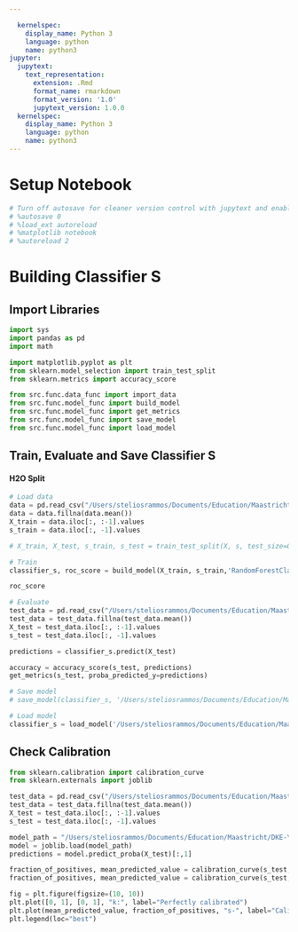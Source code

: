 ```yaml
---

  kernelspec:
    display_name: Python 3
    language: python
    name: python3
jupyter:
  jupytext:
    text_representation:
      extension: .Rmd
      format_name: rmarkdown
      format_version: '1.0'
      jupytext_version: 1.0.0
  kernelspec:
    display_name: Python 3
    language: python
    name: python3
---
```


# Setup Notebook

```python
# Turn off autosave for cleaner version control with jupytext and enable autoreloading of modules before running code
# %autosave 0
# %load_ext autoreload
# %matplotlib notebook
# %autoreload 2
```

# Building Classifier S


## Import Libraries

```python
import sys
import pandas as pd
import math

import matplotlib.pyplot as plt
from sklearn.model_selection import train_test_split
from sklearn.metrics import accuracy_score

from src.func.data_func import import_data
from src.func.model_func import build_model
from src.func.model_func import get_metrics
from src.func.model_func import save_model
from src.func.model_func import load_model

```

## Train, Evaluate and Save Classifier S


#### H2O Split

```python
# Load data
data = pd.read_csv("/Users/steliosrammos/Documents/Education/Maastricht/DKE-Year3/BachelorThesis/bachelor_thesis/data/processed/classifier_s/train_classifier_s.csv", sep=";")
data = data.fillna(data.mean())
X_train = data.iloc[:, :-1].values
s_train = data.iloc[:, -1].values

# X_train, X_test, s_train, s_test = train_test_split(X, s, test_size=0.33, random_state=1, stratify = s)

# Train
classifier_s, roc_score = build_model(X_train, s_train,'RandomForestClassifier')
```

```python
roc_score
```

```python
# Evaluate
test_data = pd.read_csv("/Users/steliosrammos/Documents/Education/Maastricht/DKE-Year3/BachelorThesis/bachelor_thesis/data/processed/classifier_s/test_classifier_s.csv", sep=";")
test_data = test_data.fillna(test_data.mean())
X_test = test_data.iloc[:, :-1].values
s_test = test_data.iloc[:, -1].values

predictions = classifier_s.predict(X_test)

accuracy = accuracy_score(s_test, predictions)
get_metrics(s_test, proba_predicted_y=predictions)
```

```python
# Save model
# save_model(classifier_s, '/Users/steliosrammos/Documents/Education/Maastricht/DKE-Year3/BachelorThesis/bachelor_thesis/models/classifier_s/calibrated/classifier_s_sklearn')
```

```python
# Load model
classifier_s = load_model('/Users/steliosrammos/Documents/Education/Maastricht/DKE-Year3/BachelorThesis/bachelor_thesis/models/classifier_s.sav')
```

## Check Calibration

```python
from sklearn.calibration import calibration_curve
from sklearn.externals import joblib
```

```python
test_data = pd.read_csv("/Users/steliosrammos/Documents/Education/Maastricht/DKE-Year3/BachelorThesis/bachelor_thesis/data/processed/classifier_s/test_classifier_s.csv", sep=";")
test_data = test_data.fillna(test_data.mean())
X_test = test_data.iloc[:, :-1].values
s_test = test_data.iloc[:, -1].values
```

```python
model_path = "/Users/steliosrammos/Documents/Education/Maastricht/DKE-Year3/BachelorThesis/bachelor_thesis/models/classifier_s/calibrated/classifier_s_sklearn.sav"
model = joblib.load(model_path)
predictions = model.predict_proba(X_test)[:,1]
```

```python
fraction_of_positives, mean_predicted_value = calibration_curve(s_test, predictions, n_bins=10)
fraction_of_positives, mean_predicted_value = calibration_curve(s_test, predictions, n_bins=10)

fig = plt.figure(figsize=(10, 10))
plt.plot([0, 1], [0, 1], "k:", label="Perfectly calibrated")
plt.plot(mean_predicted_value, fraction_of_positives, "s-", label="Calibrated")
plt.legend(loc="best")
```

```python

```
